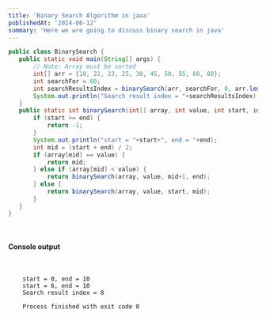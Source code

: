 ```yaml
---
title: 'Binary Search Algorithm in java'
publishedAt: '2024-06-12'
summary: 'Here we wre going to discuss binary search in java'
---
```


 ```java
public class BinarySearch {
    public static void main(String[] args) {
        // Note: Array must be sorted
        int[] arr = {10, 22, 23, 25, 30, 45, 50, 55, 60, 80};
        int searchFor = 60;
        int searchResultsIndex = binarySearch(arr, searchFor, 0, arr.length);
        System.out.println("Search result index = "+searchResultsIndex);
    }
    public static int binarySearch(int[] array, int value, int start, int end) {
        if (start >= end) {
            return -1;
        }
        System.out.println("start = "+start+", end = "+end);
        int mid = (start + end) / 2;
        if (array[mid] == value) {
            return mid;
        } else if (array[mid] < value) {
            return binarySearch(array, value, mid+1, end);
        } else {
            return binarySearch(array, value, start, mid);
        }
    }
}
 ```
<br/>

 #### Console output

 <br/>

```
    start = 0, end = 10
    start = 6, end = 10
    Search result index = 8

    Process finished with exit code 0
 ```